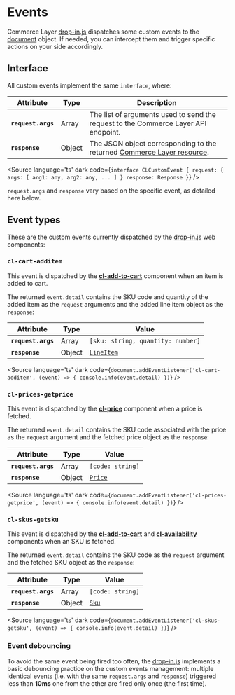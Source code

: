 
<Meta title="Events" />

# Events

Commerce Layer [drop-in.js](https://github.com/commercelayer/drop-in.js) dispatches some custom events to the [document](https://developer.mozilla.org/en-US/docs/Web/API/Document) object. If needed, you can intercept them and trigger specific actions on your side accordingly.

## Interface

All custom events implement the same `interface`, where:

| Attribute       | Type   | Description                |
|-----------------|--------|----------------------------|
| **`request.args`**   | Array | The list of arguments used to send the request to the Commerce Layer API endpoint. | 
| **`response`**  | Object | The JSON object corresponding to the returned [Commerce Layer resource](https://docs.commercelayer.io/core/v/api-reference/). |

<Source language='ts' dark code={`
interface CLCustomEvent {
  request: {
    args: [ arg1: any, arg2: any, ... ]
  }
  response: Response
}
`} />

`request.args` and `response` vary based on the specific event, as detailed here below.

## Event types

These are the custom events currently dispatched by the [drop-in.js](https://github.com/commercelayer/drop-in.js) web components:

### `cl-cart-additem`

This event is dispatched by the [**cl-add-to-cart**](?path=/docs/components-add-to-cart-cl-add-to-cart--docs) component when an item is added to cart.

The returned `event.detail` contains the SKU code and quantity of the added item as the `request` arguments and the added line item object as the `response`:

| Attribute          | Type   | Value                      |
|--------------------|--------|----------------------------|
| **`request.args`** | Array  | `[sku: string, quantity: number]` | 
| **`response`**     | Object | [`LineItem`](https://docs.commercelayer.io/core/v/api-reference/line_items/object) |


<Source language='ts' dark code={`
document.addEventListener('cl-cart-additem', (event) => {
  console.info(event.detail)
})
`} />

### `cl-prices-getprice`

This event is dispatched by the [**cl-price**](?path=/docs/components-price-cl-price--docs) component when a price is fetched.

The returned `event.detail` contains the SKU code associated with the price as the `request` argument and the fetched price object as the `response`:

| Attribute          | Type   | Value                      |
|--------------------|--------|----------------------------|
| **`request.args`** | Array  | `[code: string]` | 
| **`response`**     | Object | [`Price`](https://docs.commercelayer.io/core/v/api-reference/prices/object) |

<Source language='ts' dark code={`
document.addEventListener('cl-prices-getprice', (event) => {
  console.info(event.detail)
})
`} />

### `cl-skus-getsku`

This event is dispatched by the [**cl-add-to-cart**](?path=/docs/components-add-to-cart-cl-add-to-cart--docs) and [**cl-availability**](?path=/docs/components-availability-cl-availability--docs) components when an SKU is fetched.

The returned `event.detail` contains the SKU code as the `request` argument and the fetched SKU object as the `response`:

| Attribute          | Type   | Value                      |
|--------------------|--------|----------------------------|
| **`request.args`** | Array  | `[code: string]` | 
| **`response`**     | Object | [`Sku`](https://docs.commercelayer.io/core/v/api-reference/skus/object) |

<Source language='ts' dark code={`
document.addEventListener('cl-skus-getsku', (event) => {
  console.info(event.detail)
})
`} />

### Event debouncing

To avoid the same event being fired too often, the [drop-in.js](https://github.com/commercelayer/drop-in.js) implements a basic debouncing practice on the custom events management: multiple identical events (i.e. with the same `request.args` and `response`) triggered less than **10ms** one from the other are fired only once (the first time).